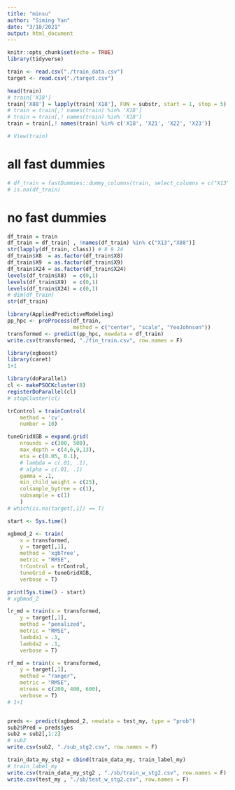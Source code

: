 ```yaml
---
title: "minsu"
author: "Siming Yan"
date: "3/18/2021"
output: html_document
---
```


```r
knitr::opts_chunk$set(echo = TRUE)
library(tidyverse)
```

```r
train <- read.csv("./train_data.csv")
target <- read.csv("./target.csv")

```

```r
head(train)
# train['X18']
train['X88'] = lapply(train['X18'], FUN = substr, start = 1, stop = 5)
# train = train[,! names(train) %in% 'X18']
# train = train[,! names(train) %in% 'X18']
train = train[,! names(train) %in% c('X18', 'X21', 'X22', 'X23')]
```

```r
# View(train)
```

# all fast dummies

```r
# df_train = fastDummies::dummy_columns(train, select_columns = c("X13", "X24", "X88", "X8", "X9"))
# is.na(df_train)
```

# no fast dummies

```r
df_train = train
df_train = df_train[ , !names(df_train) %in% c("X13","X88")]
str(lapply(df_train, class)) # 8 9 24
df_train$X8  = as.factor(df_train$X8)
df_train$X9  = as.factor(df_train$X9)
df_train$X24 = as.factor(df_train$X24)
levels(df_train$X8)  = c(0,1)
levels(df_train$X9)  = c(0,1)
levels(df_train$X24) = c(0,1)
# dim(df_train)
str(df_train)
```

```r
library(AppliedPredictiveModeling)
pp_hpc <- preProcess(df_train, 
                     method = c("center", "scale", "YeoJohnson"))
transformed <- predict(pp_hpc, newdata = df_train)
write.csv(transformed, "./fin_train.csv", row.names = F)
```

```r
library(xgboost)
library(caret)
1+1
```


```r
library(doParallel)
cl <- makePSOCKcluster(8)
registerDoParallel(cl)
# stopCluster(cl)
```

 
```r
trControl = trainControl(
    method = 'cv',
    number = 10)
```

```r
tuneGridXGB = expand.grid(
    nrounds = c(300, 500),
    max_depth = c(4,6,9,13),
    eta = c(0.05, 0.1),
    # lambda = c(.01, .1),
    # alpha = c(.01, .1)
    gamma = .1,
    min_child_weight = c(25),
    colsample_bytree = c(1),
    subsample = c(1)
    )
# which(is.na(target[,1]) == T)
```


```r
start <- Sys.time()

xgbmod_2 <- train(
    x = transformed,
    y = target[,1],
    method = 'xgbTree',
    metric = "RMSE",
    trControl = trControl,
    tuneGrid = tuneGridXGB,
    verbose = T)

print(Sys.time() - start)
# xgbmod_2
```

```r
lr_md = train(x = transformed,
    y = target[,1],
    method = "penalized",
    metric = "RMSE",
    lambda1 = .1,
    lambda2 = .1,
    verbose = T) 

rf_md = train(x = transformed,
    y = target[,1],
    method = "ranger",
    metric = "RMSE",
    mtrees = c(200, 400, 600),
    verbose = T) 
# 1+1
```

```r
 
```

```r
preds <- predict(xgbmod_2, newdata = test_my, type = "prob")
sub2$Pred = preds$yes
sub2 = sub2[,1:2]
# sub2
write.csv(sub2, "./sub_stg2.csv", row.names = F)
```


```r
train_data_my_stg2 = cbind(train_data_my, train_label_my)
# train_label_my
write.csv(train_data_my_stg2 , "./sb/train_w_stg2.csv", row.names = F)
write.csv(test_my , "./sb/test_w_stg2.csv", row.names = F)
```

